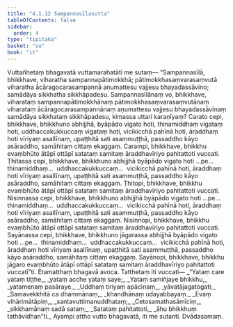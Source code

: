 ```yaml
---
title: "4.1.12 Sampannasīlasutta"
tableOfContents: false
sidebar:
  order: 4
type: "tipitaka"
basket: "su"
book: "it"
---
```



<DynamicBreadcrumb />

<Division number="111" book="it" bookNo="18" page="274">

<Paragraph number="820" book="it">
Vuttañhetaṃ bhagavatā vuttamarahatāti me sutaṃ—
</Paragraph>

<Paragraph number="821" book="it">
“Sampannasīlā, bhikkhave, viharatha sampannapātimokkhā; pātimokkhasaṃvarasaṃvutā viharatha ācāragocarasampannā aṇumattesu vajjesu bhayadassāvino; samādāya sikkhatha sikkhāpadesu.
</Paragraph>

<Paragraph number="822" book="it">
Sampannasīlānaṃ vo, bhikkhave, viharataṃ sampannapātimokkhānaṃ pātimokkhasaṃvarasaṃvutānaṃ viharataṃ ācāragocarasampannānaṃ aṇumattesu vajjesu bhayadassāvīnaṃ samādāya sikkhataṃ sikkhāpadesu, kimassa uttari karaṇīyaṃ?
</Paragraph>

<Paragraph number="823" book="it">
Carato cepi, bhikkhave, bhikkhuno abhijjhā, byāpādo vigato hoti, thinamiddhaṃ vigataṃ hoti, uddhaccakukkuccaṃ vigataṃ hoti, vicikicchā pahīnā hoti, āraddhaṃ hoti vīriyaṃ asallīnaṃ, upaṭṭhitā sati asammuṭṭhā, passaddho kāyo asāraddho, samāhitaṃ cittaṃ ekaggaṃ. Carampi, bhikkhave, bhikkhu evaṃbhūto ātāpī ottāpī satataṃ samitaṃ āraddhavīriyo pahitattoti vuccati.
</Paragraph>

<Paragraph number="824" book="it">
Ṭhitassa cepi, bhikkhave, bhikkhuno abhijjhā byāpādo vigato hoti …pe…  thinamiddhaṃ…  uddhaccakukkuccaṃ…  vicikicchā pahīnā hoti, āraddhaṃ hoti vīriyaṃ asallīnaṃ, upaṭṭhitā sati asammuṭṭhā, passaddho kāyo asāraddho, samāhitaṃ cittaṃ ekaggaṃ. Ṭhitopi, bhikkhave, bhikkhu evaṃbhūto ātāpī ottāpī satataṃ samitaṃ āraddhavīriyo pahitattoti vuccati.
</Paragraph>

<Paragraph number="825" book="it">
Nisinnassa cepi, bhikkhave, bhikkhuno abhijjhā byāpādo vigato hoti …pe…  thinamiddhaṃ…  uddhaccakukkuccaṃ…  vicikicchā pahīnā hoti, āraddhaṃ hoti vīriyaṃ asallīnaṃ, upaṭṭhitā sati asammuṭṭhā, passaddho kāyo asāraddho, samāhitaṃ cittaṃ ekaggaṃ. Nisinnopi, bhikkhave, bhikkhu evaṃbhūto ātāpī ottāpī satataṃ samitaṃ āraddhavīriyo pahitattoti vuccati.
</Paragraph>

<Paragraph number="826" book="it">
Sayānassa cepi, bhikkhave, bhikkhuno jāgarassa abhijjhā byāpādo vigato hoti …pe…  thinamiddhaṃ…  uddhaccakukkuccaṃ…  vicikicchā pahīnā hoti, āraddhaṃ hoti vīriyaṃ asallīnaṃ, upaṭṭhitā sati asammuṭṭhā, passaddho kāyo asāraddho, samāhitaṃ cittaṃ ekaggaṃ. Sayānopi, bhikkhave, bhikkhu jāgaro evaṃbhūto ātāpī ottāpī satataṃ samitaṃ āraddhavīriyo pahitattoti vuccatī”ti. Etamatthaṃ bhagavā avoca. Tatthetaṃ iti vuccati—
</Paragraph>

<Paragraph number="827" type="verses" book="it">
_“Yataṃ care yataṃ tiṭṭhe,_  
_yataṃ acche yataṃ saye;_  
_Yataṃ samiñjaye bhikkhu,_  
_yatamenaṃ pasāraye._  

</Paragraph>

<Paragraph number="828" type="verses" book="it">
_Uddhaṃ tiriyaṃ apācīnaṃ,_  
_yāvatājagatogati;_  
_Samavekkhitā ca dhammānaṃ,_  
_khandhānaṃ udayabbayaṃ._  

</Paragraph>

<Paragraph number="829" type="verses" book="it">
_Evaṃ vihārimātāpiṃ,_  
_santavuttimanuddhataṃ;_  
_Cetosamathasāmīciṃ,_  
_sikkhamānaṃ sadā sataṃ;_  
_Satataṃ pahitattoti,_  
_āhu bhikkhuṃ tathāvidhan”ti._  

</Paragraph>

<Paragraph number="830" book="it">
Ayampi attho vutto bhagavatā, iti me sutanti.

</Paragraph>
</Division>

<Paragraph number="831" type="center" book="it">
Dvādasamaṃ.
</Paragraph>